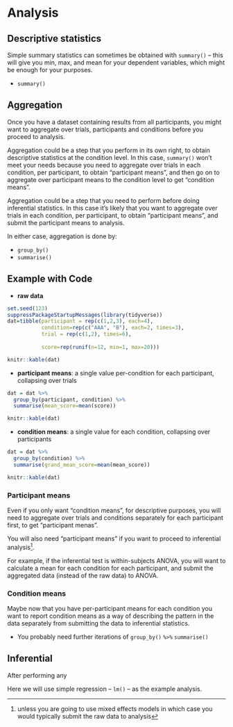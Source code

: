 # Analysis

## Descriptive statistics

Simple summary statistics can sometimes be obtained with `summary()` -- this will give you min, max, and mean for your dependent variables, which might be enough for your purposes.

* `summary()`

## Aggregation

Once you have a dataset containing results from all participants, you might want to aggregate over trials, participants and conditions before you proceed to analysis.

Aggregation could be a step that you perform in its own right, to obtain descriptive statistics at the condition level. In this case, `summary()` won't meet your needs because you need to aggregate over trials in each condition, per participant, to obtain "participant means", and then go on to aggregate over participant means to the condition level to get "condition means".

Aggregation could be a step that you need to perform before doing inferential statistics. In this case it's likely that you want to aggregate over trials in each condition, per participant, to obtain "participant means", and submit the participant means to analysis.


In either case, aggregation is done by:

* `group_by()`
* `summarise()`

## Example with Code

* **raw data**

```r
set.seed(123)
suppressPackageStartupMessages(library(tidyverse))
dat=tibble(participant = rep(c(1,2,3), each=4), 
           condition=rep(c("AAA", "B"), each=2, times=3),
           trial = rep(c(1,2), times=6),
           
           score=rep(runif(n=12, min=1, max=20)))
```

```r
knitr::kable(dat)
```

* **participant means**: a single value per-condition for each participant, collapsing over trials

```r
dat = dat %>% 
  group_by(participant, condition) %>% 
  summarise(mean_score=mean(score))
```

```r
knitr::kable(dat)
```

* **condition means**: a single value for each condition, collapsing over participants

```r
dat = dat %>% 
  group_by(condition) %>% 
  summarise(grand_mean_score=mean(mean_score))
```

```r
knitr::kable(dat)
```




### Participant means

Even if you only want "condition means", for descriptive purposes, you will need to aggregate over trials and conditions separately for each participant first, to get "participant menas".



You will also need "participant means" if you want to proceed to inferential analysis^[unless you are going to use mixed effects models in which case you would typically submit the raw data to analysis].

For example, if the inferential test is within-subjects ANOVA, you will want to calculate a mean for each condition for each participant, and submit the aggregated data (instead of the raw data) to ANOVA.


### Condition means

Maybe now that you have per-participant means for each condition you want to report condition means as a way of describing the pattern in the data separately from submitting the data to inferential statistics.

* You probably need further iterations of `group_by()` `%>%` `summarise()`

## Inferential

After performing any

Here we will use simple regression -- `lm()` -- as the example analysis.